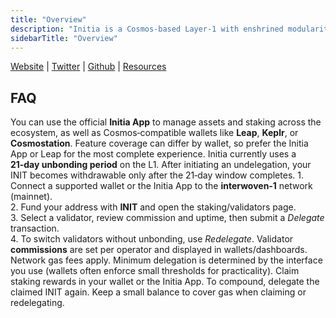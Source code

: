 ```yaml
---
title: "Overview"
description: "Initia is a Cosmos‑based Layer‑1 with enshrined modularity: an Interwoven L1 paired with native rollups and tooling. By unifying execution, networking, and economics, Initia enables developers to launch interoperable app‑chains (“Minitias”) while the L1 provides shared security, routing, and liquidity primitives."
sidebarTitle: "Overview"
---
```


[Website](https://initia.xyz/) <Icon icon="arrow-up-right" /> | [Twitter](https://x.com/initia) <Icon icon="arrow-up-right" /> | [Github](https://github.com/initia-labs) <Icon icon="arrow-up-right" /> | [Resources](https://docs.initia.xyz/) <Icon icon="arrow-up-right" />

## FAQ

<AccordionGroup>
  <Accordion title="What wallets are supported for Initia?">
    You can use the official <strong>Initia App</strong> to manage assets and staking across the ecosystem, as well as Cosmos‑compatible wallets like <strong>Leap</strong>, <strong>Keplr</strong>, or <strong>Cosmostation</strong>. Feature coverage can differ by wallet, so prefer the Initia App or Leap for the most complete experience.
  </Accordion>

  <Accordion title="What is the unbonding period?">
    Initia currently uses a <strong>21‑day unbonding period</strong> on the L1. After initiating an undelegation, your INIT becomes withdrawable only after the 21‑day window completes.
  </Accordion>

  <Accordion title="How do I stake on Initia?">
    1. Connect a supported wallet or the Initia App to the <strong>interwoven‑1</strong> network (mainnet).<br/>
    2. Fund your address with <strong>INIT</strong> and open the staking/validators page.<br/>
    3. Select a validator, review commission and uptime, then submit a <em>Delegate</em> transaction.<br/>
    4. To switch validators without unbonding, use <em>Redelegate</em>.
  </Accordion>

  <Accordion title="Are there commissions or minimums?">
    Validator <strong>commissions</strong> are set per operator and displayed in wallets/dashboards. Network gas fees apply. Minimum delegation is determined by the interface you use (wallets often enforce small thresholds for practicality).
  </Accordion>

  <Accordion title="How can I claim and restake rewards?">
    Claim staking rewards in your wallet or the Initia App. To compound, delegate the claimed INIT again. Keep a small balance to cover gas when claiming or redelegating.
  </Accordion>
</AccordionGroup>